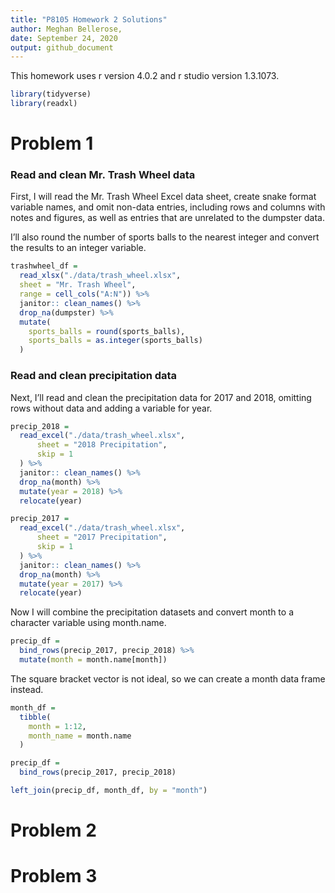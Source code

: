 ```yaml
---
title: "P8105 Homework 2 Solutions"
author: Meghan Bellerose,
date: September 24, 2020
output: github_document
---
```


This homework uses r version 4.0.2 and r studio version 1.3.1073.

```r
library(tidyverse)
library(readxl)
```


# Problem 1

### Read and clean Mr. Trash Wheel data

First, I will read the Mr. Trash Wheel Excel data sheet, create snake format variable names, and omit non-data entries, including rows and columns with notes and figures, as well as entries that are unrelated to the dumpster data. 

I'll also round the number of sports balls to the nearest integer and convert the results to an integer variable.

```r
trashwheel_df =
  read_xlsx("./data/trash_wheel.xlsx",
  sheet = "Mr. Trash Wheel",
  range = cell_cols("A:N")) %>%
  janitor:: clean_names() %>%
  drop_na(dumpster) %>%
  mutate(
    sports_balls = round(sports_balls),
    sports_balls = as.integer(sports_balls)
  ) 
```

### Read and clean precipitation data 

Next, I'll read and clean the precipitation data for 2017 and 2018, omitting rows without data and adding a variable for year. 

```r
precip_2018 = 
  read_excel("./data/trash_wheel.xlsx",
      sheet = "2018 Precipitation",
      skip = 1
  ) %>%
  janitor:: clean_names() %>%
  drop_na(month) %>%
  mutate(year = 2018) %>%
  relocate(year)

precip_2017 = 
  read_excel("./data/trash_wheel.xlsx",
      sheet = "2017 Precipitation",
      skip = 1
  ) %>%
  janitor:: clean_names() %>%
  drop_na(month) %>%
  mutate(year = 2017) %>%
  relocate(year)
```

Now I will combine the precipitation datasets and convert month to a character variable using month.name. 

```r
precip_df = 
  bind_rows(precip_2017, precip_2018) %>%
  mutate(month = month.name[month])
```

The square bracket vector is not ideal, so we can create a month data frame instead.

```r
month_df = 
  tibble(
    month = 1:12,
    month_name = month.name
  )

precip_df = 
  bind_rows(precip_2017, precip_2018)

left_join(precip_df, month_df, by = "month")
```

# Problem 2


# Problem 3
